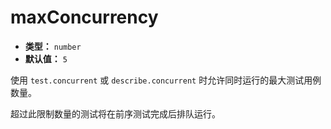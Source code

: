 # maxConcurrency

- **类型：** `number`
- **默认值：** `5`

使用 `test.concurrent` 或 `describe.concurrent` 时允许同时运行的最大测试用例数量。

超过此限制数量的测试将在前序测试完成后排队运行。
